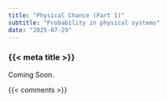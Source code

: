 ```yaml
---
title: "Physical Chance (Part 1)"
subtitle: "Probability in physical systems"
date: "2025-07-29"
---
```


### {{< meta title >}}

Coming Soon.


{{< comments >}}
